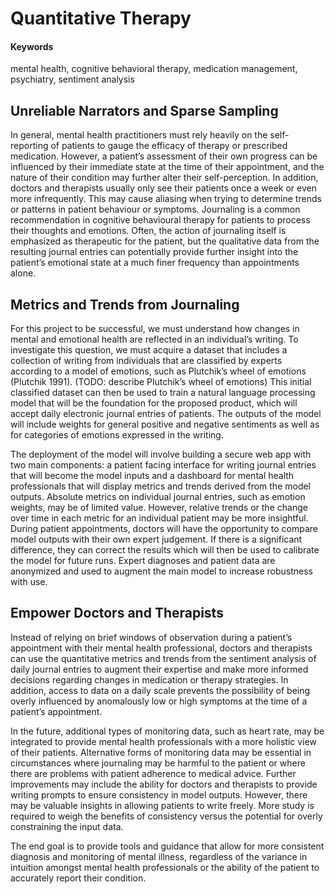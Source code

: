 # Quantitative Therapy {#quantitative-therapy}

#### Keywords {-}

mental health, cognitive behavioral therapy, medication management, psychiatry, sentiment analysis

## Unreliable Narrators and Sparse Sampling

In general, mental health practitioners must rely heavily on the self-reporting of patients to gauge the efficacy of therapy or prescribed medication. However, a patient's assessment of their own progress can be influenced by their immediate state at the time of their appointment, and the nature of their condition may further alter their self-perception. In addition, doctors and therapists usually only see their patients once a week or even more infrequently. This may cause aliasing when trying to determine trends or patterns in patient behaviour or symptoms. Journaling is a common recommendation in cognitive behavioural therapy for patients to process their thoughts and emotions. Often, the action of journaling itself is emphasized as therapeutic for the patient, but the qualitative data from the resulting journal entries can potentially provide further insight into the patient’s emotional state at a much finer frequency than appointments alone.

## Metrics and Trends from Journaling

For this project to be successful, we must understand how changes in mental and emotional health are reflected in an individual’s writing. To investigate this question, we must acquire a dataset that includes a collection of writing from individuals that are classified by experts according to a model of emotions, such as Plutchik’s wheel of emotions (Plutchik 1991). (TODO: describe Plutchik’s wheel of emotions) This initial classified dataset can then be used to train a natural language processing model that will be the foundation for the proposed product, which will accept daily electronic journal entries of patients. The outputs of the model will include weights for general positive and negative sentiments as well as for categories of emotions expressed in the writing.

The deployment of the model will involve building a secure web app with two main components: a patient facing interface for writing journal entries that will become the model inputs and a dashboard for mental health professionals that will display metrics and trends derived from the model outputs. Absolute metrics on individual journal entries, such as emotion weights, may be of limited value. However, relative trends or the change over time in each metric for an individual patient may be more insightful. During patient appointments, doctors will have the opportunity to compare model outputs with their own expert judgement. If there is a significant difference, they can correct the results which will then be used to calibrate the model for future runs. Expert diagnoses and patient data are anonymized and used to augment the main model to increase robustness with use.


## Empower Doctors and Therapists

Instead of relying on brief windows of observation during a patient's appointment with their mental health professional, doctors and therapists can use the quantitative metrics and trends from the sentiment analysis of daily journal entries to augment their expertise and make more informed decisions regarding changes in medication or therapy strategies. In addition, access to data on a daily scale prevents the possibility of being overly influenced by anomalously low or high symptoms at the time of a patient’s appointment.

In the future, additional types of monitoring data, such as heart rate, may be integrated to provide mental health professionals with a more holistic view of their patients. Alternative forms of monitoring data may be essential in circumstances where journaling may be harmful to the patient or where there are problems with patient adherence to medical advice. Further improvements may include the ability for doctors and therapists to provide writing prompts to ensure consistency in model outputs. However, there may be valuable insights in allowing patients to write freely. More study is required to weigh the benefits of consistency versus the potential for overly constraining the input data.

The end goal is to provide tools and guidance that allow for more consistent diagnosis and monitoring of mental illness, regardless of the variance in intuition amongst mental health professionals or the ability of the patient to accurately report their condition.
